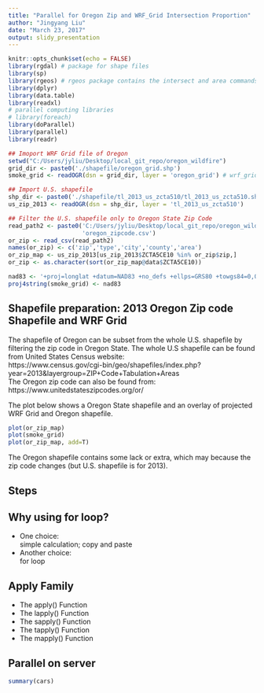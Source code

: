 ---
title: "Parallel for Oregon Zip and WRF_Grid Intersection Proportion"
author: "Jingyang Liu"
date: "March 23, 2017"
output: slidy_presentation
---

```{r library setup, include=FALSE}
knitr::opts_chunk$set(echo = FALSE)
library(rgdal) # package for shape files
library(sp)
library(rgeos) # rgeos package contains the intersect and area commands I need
library(dplyr)
library(data.table)
library(readxl)
# parallel computing libraries
# library(foreach) 
library(doParallel)
library(parallel)
library(readr)
```

```{r shapefile prepare, include=FALSE}
## Imoport WRF Grid file of Oregon
setwd("C:/Users/jyliu/Desktop/local_git_repo/oregon_wildfire")
grid_dir <- paste0('./shapefile/oregon_grid.shp')
smoke_grid <- readOGR(dsn = grid_dir, layer = 'oregon_grid') # wrf_grid

## Import U.S. shapefile
shp_dir <- paste0('./shapefile/tl_2013_us_zcta510/tl_2013_us_zcta510.shp')
us_zip_2013 <- readOGR(dsn = shp_dir, layer = 'tl_2013_us_zcta510')

## Filter the U.S. shapefile only to Oregon State Zip Code
read_path2 <- paste0('C:/Users/jyliu/Desktop/local_git_repo/oregon_wildfire/', 
                     'oregon_zipcode.csv')
or_zip <- read_csv(read_path2)
names(or_zip) <- c('zip','type','city','county','area')
or_zip_map <- us_zip_2013[us_zip_2013$ZCTA5CE10 %in% or_zip$zip,]
or_zip <- as.character(sort(or_zip_map@data$ZCTA5CE10))

nad83 <- '+proj=longlat +datum=NAD83 +no_defs +ellps=GRS80 +towgs84=0,0,0'
proj4string(smoke_grid) <- nad83
```


## Shapefile preparation: 2013 Oregon Zip code Shapefile and WRF Grid
The shapefile of Oregon can be subset from the whole U.S. shapefile by filtering the zip code in Oregon State.
The whole U.S shapefile can be found from United States Census website:
<br/>https://www.census.gov/cgi-bin/geo/shapefiles/index.php?year=2013&layergroup=ZIP+Code+Tabulation+Areas
<br/>The Oregon zip code can also be found from: 
<br/>https://www.unitedstateszipcodes.org/or/

The plot below shows a Oregon State shapefile and an overlay of projected WRF Grid and Oregon shapefile.
```{r overlay}
plot(or_zip_map)
plot(smoke_grid)
plot(or_zip_map, add=T)
```

The Oregon shapefile contains some lack or extra, which may because the zip code changes (but U.S. shapefile is for 2013).

## Steps




## Why using for loop?

<ul class="incremental"> 
  <li>One choice: <br/>  simple calculation; copy and paste</li> 
  <li>Another choice: <br/>  for loop</li> 
</ul> 





## Apply Family

- The apply() Function
- The lapply() Function
- The sapply() Function
- The tapply() Function
- The mapply() Function




## Parallel on server

```{r cars, echo = TRUE}
summary(cars)
```






